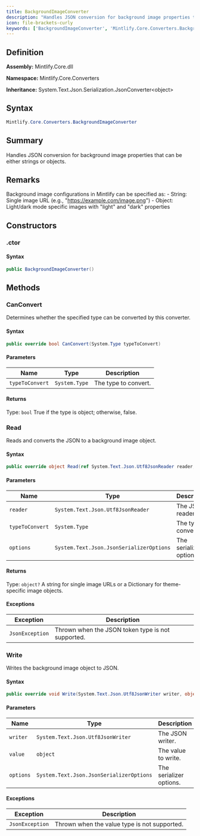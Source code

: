 ```yaml
---
title: BackgroundImageConverter
description: "Handles JSON conversion for background image properties that can be either strings or objects."
icon: file-brackets-curly
keywords: ['BackgroundImageConverter', 'Mintlify.Core.Converters.BackgroundImageConverter', 'Mintlify.Core.Converters', 'class', 'System.Text.Json.Serialization.JsonConverter<object>']
---
```


## Definition

**Assembly:** Mintlify.Core.dll

**Namespace:** Mintlify.Core.Converters

**Inheritance:** System.Text.Json.Serialization.JsonConverter&lt;object&gt;

## Syntax

```csharp
Mintlify.Core.Converters.BackgroundImageConverter
```

## Summary

Handles JSON conversion for background image properties that can be either strings or objects.

## Remarks

Background image configurations in Mintlify can be specified as:
            - String: Single image URL (e.g., "https://example.com/image.png")
            - Object: Light/dark mode specific images with "light" and "dark" properties

## Constructors

### .ctor

#### Syntax

```csharp
public BackgroundImageConverter()
```

## Methods

### CanConvert

Determines whether the specified type can be converted by this converter.

#### Syntax

```csharp
public override bool CanConvert(System.Type typeToConvert)
```

#### Parameters

| Name | Type | Description |
|------|------|-------------|
| `typeToConvert` | `System.Type` | The type to convert. |

#### Returns

Type: `bool`
True if the type is object; otherwise, false.

### Read

Reads and converts the JSON to a background image object.

#### Syntax

```csharp
public override object Read(ref System.Text.Json.Utf8JsonReader reader, System.Type typeToConvert, System.Text.Json.JsonSerializerOptions options)
```

#### Parameters

| Name | Type | Description |
|------|------|-------------|
| `reader` | `System.Text.Json.Utf8JsonReader` | The JSON reader. |
| `typeToConvert` | `System.Type` | The type to convert to. |
| `options` | `System.Text.Json.JsonSerializerOptions` | The serializer options. |

#### Returns

Type: `object?`
A string for single image URLs or a Dictionary for theme-specific image objects.

#### Exceptions

| Exception | Description |
|-----------|-------------|
| `JsonException` | Thrown when the JSON token type is not supported. |

### Write

Writes the background image object to JSON.

#### Syntax

```csharp
public override void Write(System.Text.Json.Utf8JsonWriter writer, object value, System.Text.Json.JsonSerializerOptions options)
```

#### Parameters

| Name | Type | Description |
|------|------|-------------|
| `writer` | `System.Text.Json.Utf8JsonWriter` | The JSON writer. |
| `value` | `object` | The value to write. |
| `options` | `System.Text.Json.JsonSerializerOptions` | The serializer options. |

#### Exceptions

| Exception | Description |
|-----------|-------------|
| `JsonException` | Thrown when the value type is not supported. |

